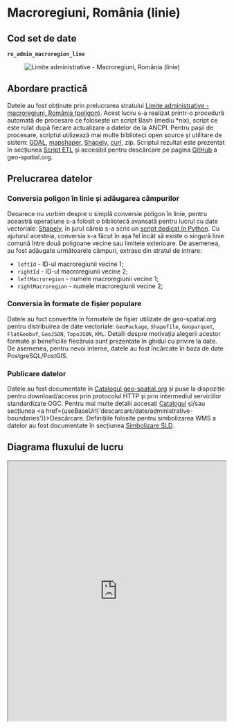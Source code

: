 
# Macroregiuni, România (linie)

## Cod set de date

**`ro_admin_macroregion_line`**

<figure style={{ textAlign: "center" }}>
  <img src={useBaseUrl('https://services.geo-spatial.org/data/thumbnails/administrative-boundaries/macroregion/ro-admin-macroregion-line.svg')} alt="Limite administrative - Macroregiuni, România (linie)" />
</figure>

## Abordare practică

Datele au fost obținute prin prelucrarea stratului [Limite administrative - macroregiuni, România (poligon)](https://services.geo-spatial.org/geonetwork/srv/eng/catalog.search#/metadata/168c15e4-6774-409b-a0bc-06e06cd40717). Acest lucru s-a realizat printr-o procedură automată de procesare ce folosește un script Bash (mediu *nix), script ce este rulat după fiecare actualizare a datelor de la ANCPI. Pentru pașii de procesare, scriptul utilizează mai multe biblioteci open source și utilitare de sistem: [GDAL](https://gdal.org), [mapshaper](https://mapshaper.org/), [Shapely](https://shapely.readthedocs.io/en/stable/), [curl](https://curl.se/), zip. Scriptul rezultat este prezentat în secțiunea [Script ETL](#script-etl) și accesibil pentru descărcare pe pagina [GitHub](https://github.com/geospatialorg/ingestie-date/blob/main/publish_update_ro_macroregion_line.sh) a geo-spatial.org.

## Prelucrarea datelor

### Conversia poligon în linie și adăugarea câmpurilor

Deoarece nu vorbim despre o simplă conversie poligon în linie, pentru aceastră operațiune s-a folosit o bibliotecă avansată pentru lucrul cu date vectoriale: [Shapely](https://shapely.readthedocs.io/en/stable/), în jurul căreia s-a scris un [script dedicat în Python](https://github.com/geospatialorg/ingestie-date/blob/main/convert_ro_admin_macroregion_polygon_to_line.py). Cu ajutorul acesteia, conversia s-a făcut în așa fel încât să existe o singură linie comună între două poligoane vecine sau limitele exterioare. De asemenea, au fost adăugate următoarele câmpuri, extrase din stratul de intrare:

* `leftId` - ID-ul macroregiunii vecine 1;
* `rightId` - ID-ul macroregiunii vecine 2;
* `leftMacroregion` - numele macroregiunii vecine 1;
* `rightMacroregion` - numele macroregiunii vecine 2;

### Conversia în formate de fișier populare

Datele au foct convertite în formatele de fișier utilizate de geo-spatial.org pentru distribuirea de date vectoriale: `GeoPackage`, `Shapefile`, `Geoparquet`, `FlatGeobuf`, `GeoJSON`, `TopoJSON`, `KML`. Detalii despre motivația alegerii acestor formate și beneficiile fiecăruia sunt prezentate în ghidul cu privire la date. De asemenea, pentru nevoi interne, datele au fost încărcate în baza de date PostgreSQL/PostGIS.

### Publicare datelor

Datele au fost documentate în [Catalogul geo-spatial.org](https://services.geo-spatial.org/geonetwork/srv/eng/catalog.search#/metadata/fbed201c-fb51-4327-b333-ef0459c6d7ee) și puse la dispoziție pentru download/access prin protocolul HTTP și prin intermediul serviciilor standardizate OGC. Pentru mai multe detalii accesați [Catalogul](https://services.geo-spatial.org/geonetwork/srv/eng/catalog.search#/metadata/fbed201c-fb51-4327-b333-ef0459c6d7ee) și/sau secțiunea <a href={useBaseUrl('descarcare/date/administrative-boundaries')}>Descărcare</a>. Definițiile folosite pentru simbolizarea WMS a datelor au fost documentate în secțiunea [Simbolizare SLD](#simbolizare-sld).

## Diagrama fluxului de lucru

<iframe
  src="https://geo-spatial.org/jsoncrack/editor/?json=https://geo-spatial.org/descrieri-etl-json/etl_ro_admin_macroregion_line.json"
  width="100%"
  height="600"
  style={{ border: '1px solid #ccc', borderRadius: '8px' }}
  loading="lazy"
/>

<a
  href="https://geo-spatial.org/jsoncrack/editor/?json=https://geo-spatial.org/descrieri-etl-json/etl_ro_admin_macroregion_line.json"
  target="_blank"
  rel="noopener noreferrer"
>
  Deschide diagrama într-o pagină separată <i className="fa fa-external-link-alt" style={{ marginLeft: '0.3rem' }}></i>
</a>

## Script ETL

```bash title="publish_update_ro_admin_macroregion_line.sh"
#!/usr/bin/zsh

##############################################################################################################
#🛠 Publicare/actualizare Macroregiuni, România (linie)
##############################################################################################################

#🎛 configurații

#🕹 activare mediu Anaconda cu bibliotecile necesare pentru procesare
source /home/ubuntu/anaconda3/etc/profile.d/conda.sh
conda activate geo

#🚏 definire căi date
macroregion_data_path="/storage/volumes/geoserver-1-storage/administrative_boundaries/macroregion"


#⚙️ PostGIS
pg_host="localhost"
pg_port=5432
pg_user="user"
pg_db="geospatial"
pg_pass="pass"
pg_schema="romania"

#⚙️ GeoServer
gs_url="http://localhost:8080/geoserver"
gs_user="user"
gs_pass="pass"
gs_workspace="administrative-boundaries"
gs_store="administrative-boundaries"
gs_layer_title="Limite administrative - Macroregiuni, România (linie)"
gs_layer_abstract="Set de date care conține limitele macroregiunilor din România, în format vectorial de tip linie, procesat de comunitatea geo-spatial.org pe baza datelor publice furnizate de Agenția Națională de Cadastru și Publicitate Imobiliară și Institutul Național de Statistică. Versiunea curentă reflectă organizarea administrativ-teritorială valabilă în România anului 2025."
gs_layer_keywords=("România" "macroregiuni" "limite administrative" "vector" "linie")
gs_layer_metadata_link="https://services.geo-spatial.org/geonetwork/srv/eng/catalog.search#/metadata/fbed201c-fb51-4327-b333-ef0459c6d7ee"
gs_layer_style="administrative-boundaries:ro_admin_macroregion_line"


#⚙️ Date
layer_name="ro_admin_macroregion_line"

echo "
🛠 Procesare Macroregiuni, România (linie)
"

#💾 creare versiune GeoPackage
echo "💾 creare versiune GeoPackage"
if [ -f ${macroregion_data_path}/${layer_name}.gpkg ]; then
    rm ${macroregion_data_path}/${layer_name}.gpkg
fi

#💾 apelează script Python pentru conversie și crearea câmpurilor leftName, leftId, respectiv rightName și rightId
echo "💾 apelează script Python pentru conversie"
python convert_ro_admin_macroregion_polygon_to_line.py

#💾 creare fișier GeoPackage final
echo "💾 creare fișier GeoPackage final"
ogr2ogr -of GPKG -lco FID=id -nln ${layer_name} -nlt MULTILINESTRING ${macroregion_data_path}/${layer_name}.gpkg ${macroregion_data_path}/${layer_name}_tmp.gpkg

#💾 creare fișiere Esri Shapefile
echo "💾 creare fișiere Esri Shapefile"
if [ -f ${macroregion_data_path}/${layer_name}.zip ]; then
    rm ${macroregion_data_path}/${layer_name}.zip
fi
ogr2ogr -lco ENCODING=UTF-8 -dialect sqlite -sql "SELECT a.id AS id, * FROM ${layer_name} AS a" ${macroregion_data_path}/${layer_name}.shp ${macroregion_data_path}/${layer_name}.gpkg

#📦 arhivare fișiere shp
echo "📦 arhivare fișiere shp"
zip -j ${macroregion_data_path}/${layer_name}.zip ${macroregion_data_path}/${layer_name}.dbf ${macroregion_data_path}/${layer_name}.shp ${macroregion_data_path}/${layer_name}.prj ${macroregion_data_path}/${layer_name}.shx ${macroregion_data_path}/${layer_name}.cpg

#💾 creare versiune FlatGeobuf
echo "💾 creare versiune FlatGeobuf"
if [ -f ${macroregion_data_path}/${layer_name}.fgb ]; then
    rm ${macroregion_data_path}/${layer_name}.fgb
fi
ogr2ogr -of FlatGeobuf -nlt MULTILINESTRING -nln ${layer_name} -dialect sqlite -sql "SELECT a.id AS id, * FROM ${layer_name} AS a" ${macroregion_data_path}/${layer_name}.fgb ${macroregion_data_path}/${layer_name}.gpkg

#💾 creare versiune GeoParquet
echo "💾 creare versiune GeoParquet"
if [ -f ${macroregion_data_path}/${layer_name}.parquet ]; then
    rm ${macroregion_data_path}/${layer_name}.parquet
fi
ogr2ogr -of Parquet -nlt MULTILINESTRING ${macroregion_data_path}/${layer_name}.parquet ${macroregion_data_path}/${layer_name}.gpkg

#💾 creare versiune GeoJSON
echo "💾 creare versiune GeoJSON"
if [ -f ${macroregion_data_path}/${layer_name}.geojson ]; then
    rm ${macroregion_data_path}/${layer_name}.geojson
fi
ogr2ogr -of GeoJSON -t_srs EPSG:4326 -nln ${layer_name} -dialect sqlite -sql "SELECT a.id AS id, * FROM ${layer_name} AS a" ${macroregion_data_path}/${layer_name}.geojson ${macroregion_data_path}/${layer_name}.gpkg

#💾 creare versiune KML
echo "💾 creare versiune KML"
if [ -f ${macroregion_data_path}/${layer_name}.kml ]; then
    rm ${macroregion_data_path}/${layer_name}.kml
fi
ogr2ogr -of KML -t_srs EPSG:4326 -dsco NameField=name ${macroregion_data_path}/${layer_name}.kml ${macroregion_data_path}/${layer_name}.gpkg

#💾 creare versiune TopoJSON
echo "💾 creare versiune TopoJSON"
if [ -f ${macroregion_data_path}/${layer_name}.topojson ]; then
    rm ${macroregion_data_path}/${layer_name}.topojson
fi
mapshaper -i ${macroregion_data_path}/${layer_name}.shp -o format=topojson ${macroregion_data_path}/${layer_name}.topojson

#💾 actualizarea setului de date în baza de date PostGIS
echo "💾 actualizarea setului de date în baza de date PostGIS"
ogr2ogr -of PostgreSQL PG:"host=${pg_host} port=${pg_port} user=${pg_user} dbname=${pg_db} password=${pg_pass}" -lco schema=${pg_schema} -lco GEOMETRY_NAME=geom -lco overwrite=yes ${macroregion_data_path}/${layer_name}.gpkg ${layer_name} -skipfailures -overwrite

#🖇 indexare date PostGIS
psql -h ${pg_host} -p ${pg_port} -U ${pg_user} -d ${pg_db} -c "
CREATE INDEX ${layer_name}_geom_idx ON romania.${layer_name} USING GIST (geom);
CLUSTER romania.${layer_name} USING ${layer_name}_geom_idx;"

#💾 publicarea/actualizarea serviciilor de date
echo "💾 publicarea/actualizarea serviciilor de date"

#❌ ștergere strat existent (dacă există)
echo "🔍 Verificare dacă există stratul."
HTTP_STATUS=$(curl -s -o /dev/null -w "%{http_code}" -u $gs_user:$gs_pass \
  "${gs_url}/rest/layers/${gs_workspace}:${layer_name}.xml")

if [ "$HTTP_STATUS" == "200" ]; then
    echo "⚠️  Stratul există. Se șterge."
    curl -s -u $gs_user:$gs_pass -XDELETE \
      "${gs_url}/rest/layers/${gs_workspace}:${layer_name}?recurse=true"
    echo "🗑️  Stratul a fost șters."
else
    echo "✅ Nu există strat cu acest nume."
fi

#💾 creare strat
echo "➕ Creare strat ${layer_name}"
curl -s -u $gs_user:$gs_pass -XPOST -H "Content-type: text/xml" \
  -d "<featureType>
         <name>${layer_name}</name>
         <nativeName>${layer_name}</nativeName>
         <title>${gs_layer_title}</title>
         <abstract>${gs_layer_abstract}</abstract>
     </featureType>" \
  "${gs_url}/rest/workspaces/${gs_workspace}/datastores/${gs_store}/featuretypes"

#💾 adăugare detalii suplimentare (keywords și metadata link)
echo "📝 Actualizare metadate"
keywords_xml=""
for keyword in "${gs_layer_keywords[@]}"; do
    keywords_xml+="<string>${keyword}</string>"
done

curl -s -u $gs_user:$gs_pass -XPUT -H "Content-type: text/xml" \
-d "<featureType>
        <keywords>
            ${keywords_xml}
        </keywords>
        <metadataLinks>
            <metadataLink>
                <type>text/xml</type>
                <metadataType>ISO19115:2003</metadataType>
                <content>${gs_layer_metadata_link}</content>
            </metadataLink>
        </metadataLinks>
    </featureType>" \
"${gs_url}/rest/workspaces/${gs_workspace}/datastores/${gs_store}/featuretypes/${layer_name}"

#💾 Setare stil implicit + atașare stil suplimentar
echo "🎨 Setare stil implicit + atașare stil suplimentar..."
curl -s -u $gs_user:$gs_pass -XPUT -H "Content-type: text/xml" \
  -d "<layer>
         <defaultStyle>
             <name>${gs_layer_style##*:}</name>
         </defaultStyle>
     </layer>" \
  "${gs_url}/rest/layers/${gs_workspace}:${layer_name}"

echo "✅ Stratul ${layer_name} a fost adăugat și configurat cu succes în GeoServer."

#🗑️ Ștergere fișiere intermediare
echo "🗑️ Ștergere fișiere Shapefile"
rm ${macroregion_data_path}/${layer_name}.dbf ${macroregion_data_path}/${layer_name}.shp ${macroregion_data_path}/${layer_name}.prj ${macroregion_data_path}/${layer_name}.shx ${macroregion_data_path}/${layer_name}.cpg ${macroregion_data_path}/ro_admin_macroregion_line_tmp.gpkg
```
Script accesibil și pe [GitHub](https://github.com/geospatialorg/ingestie-date/blob/main/publish_update_ro_admin_macroregion_line.sh).

```python title="convert_ro_admin_macroregion_polygon_to_line.py"
import json
from collections import defaultdict
from osgeo import ogr
from shapely.geometry import shape, LineString
from shapely.ops import unary_union

# Activăm excepțiile pentru debugare
ogr.UseExceptions()

# === CONFIGURARE ===
input_file = "/storage/volumes/geoserver-1-storage/administrative_boundaries/macroregion/ro_admin_macroregion_polygon.gpkg"
input_layer_name = "ro_admin_macroregion_polygon"
field_name_name = "name"
field_name_id = "id"
output_file = "/storage/volumes/geoserver-1-storage/administrative_boundaries/macroregion/ro_admin_macroregion_line_tmp.gpkg"
output_layer_name = "ro_admin_macroregion_line_tmp"

# === Citim poligoanele și preluăm valoarea version ===
source = ogr.Open(input_file)
layer = source.GetLayerByName(input_layer_name)
features = list(layer)

# Preluăm valoarea 'version' din primul poligon (identică în toate)
version_value = features[0].GetField("version")

# Dicționar cu segmentele normalizate și vecinii lor
segment_dict = defaultdict(list)

def normalize_segment(p1, p2):
    return (p1, p2) if p1 <= p2 else (p2, p1)

for feat in features:
    geom = shape(json.loads(feat.geometry().ExportToJson()))
    name = feat.GetField(field_name_name)
    code = feat.GetField(field_name_id)
    boundary = geom.boundary

    if boundary.geom_type == "LineString":
        coords = list(boundary.coords)
        for i in range(len(coords) - 1):
            seg = normalize_segment(coords[i], coords[i + 1])
            segment_dict[seg].append((name, code))
    elif boundary.geom_type == "MultiLineString":
        for part in boundary.geoms:
            coords = list(part.coords)
            for i in range(len(coords) - 1):
                seg = normalize_segment(coords[i], coords[i + 1])
                segment_dict[seg].append((name, code))

# Grupăm segmentele după perechi de vecini
neighbor_segments = defaultdict(list)

for (p1, p2), neighbors in segment_dict.items():
    geom = LineString([p1, p2])
    if len(neighbors) == 1:
        key = (neighbors[0], None)
    elif len(neighbors) == 2:
        key = tuple(sorted(neighbors))
    else:
        continue
    neighbor_segments[key].append(geom)

# === Creăm fișierul GeoPackage de ieșire ===
driver = ogr.GetDriverByName("GPKG")
driver.DeleteDataSource(output_file)
out_ds = driver.CreateDataSource(output_file)

srs = ogr.osr.SpatialReference()
srs.ImportFromEPSG(3844)

out_layer = out_ds.CreateLayer(output_layer_name, srs, geom_type=ogr.wkbMultiLineString)

# Cîmpuri: vecini + version
out_layer.CreateField(ogr.FieldDefn("leftMacroregion", ogr.OFTString))
out_layer.CreateField(ogr.FieldDefn("leftId", ogr.OFTInteger))
out_layer.CreateField(ogr.FieldDefn("rightMacroregion", ogr.OFTString))
out_layer.CreateField(ogr.FieldDefn("rightId", ogr.OFTInteger))

# Notă: câmpul 'version' este salvat ca text (nu OFTDate), deoarece:
# - ogr + GPKG nu salvează corect valorile OFTDate din Python
# - varianta string este stabilă, vizibilă și portabilă
out_layer.CreateField(ogr.FieldDefn("version", ogr.OFTString))

# Scriem segmentele cu atribute
for (left, right), seg_list in neighbor_segments.items():
    multi = unary_union(seg_list)
    if multi.is_empty:
        continue

    feat = ogr.Feature(out_layer.GetLayerDefn())
    if left:
        feat.SetField("leftMacroregion", left[0])
        feat.SetField("leftId", left[1])
    if right:
        feat.SetField("rightMacroregion", right[0])
        feat.SetField("rightId", right[1])

    # Setăm valoarea version ca șir (ex: '2025-01-01')
    feat.SetField("version", str(version_value))

    geom = ogr.CreateGeometryFromWkb(multi.wkb)
    feat.SetGeometry(geom)
    out_layer.CreateFeature(feat)
    feat = None

# Finalizăm
out_ds = None
source = None

print(f"✅ Fișierul '{output_file}' a fost generat cu succes.")
```
Script accesibil și pe [GitHub](https://github.com/geospatialorg/ingestie-date/blob/main/convert_ro_admin_macroregion_polygon_to_line.py).

## Simbolizare SLD

### Simbolizare SLD implicită

```xml title="ro_admin_macroregion_line.sld"
<?xml version="1.0" encoding="UTF-8"?>
<StyledLayerDescriptor xmlns="http://www.opengis.net/sld" xmlns:ogc="http://www.opengis.net/ogc" xmlns:xsi="http://www.w3.org/2001/XMLSchema-instance" xsi:schemaLocation="http://www.opengis.net/sld http://schemas.opengis.net/sld/1.1.0/StyledLayerDescriptor.xsd" xmlns:xlink="http://www.w3.org/1999/xlink" xmlns:se="http://www.opengis.net/se" version="1.1.0">
  <NamedLayer>
    <se:Name>Macroregiuni</se:Name>
    <UserStyle>
      <se:Name>Limită macroregiuni</se:Name>
      <se:FeatureTypeStyle>
        <se:Rule>
          <se:Name>Limită macroregiuni</se:Name>
          <se:LineSymbolizer>
            <se:Stroke>
              <se:SvgParameter name="stroke">#0a3d62</se:SvgParameter>
              <se:SvgParameter name="stroke-width">2</se:SvgParameter>
              <se:SvgParameter name="stroke-linejoin">bevel</se:SvgParameter>
              <se:SvgParameter name="stroke-linecap">square</se:SvgParameter>
            </se:Stroke>
          </se:LineSymbolizer>
        </se:Rule>
      </se:FeatureTypeStyle>
    </UserStyle>
  </NamedLayer>
</StyledLayerDescriptor>
```
Fișier accesibil și pe [GitHub](https://github.com/geospatialorg/simbolizare/blob/main/sld/administrative-boundaries/ro_admin_macroregion_line.sld).
